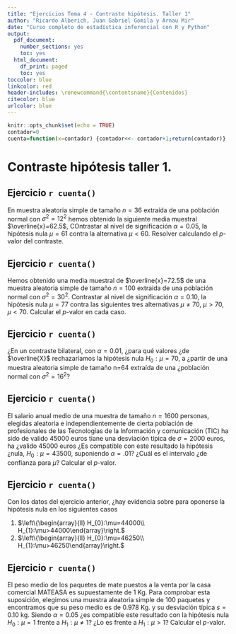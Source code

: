 ```yaml
---
title: "Ejercicios Tema 4 - Contraste hipótesis. Taller 1"
author: "Ricardo Alberich, Juan Gabriel Gomila y Arnau Mir"
date: "Curso completo de estadística inferencial con R y Python"
output:
  pdf_document:
    number_sections: yes
    toc: yes
  html_document:
    df_print: paged
    toc: yes
toccolor: blue
linkcolor: red
header-includes: \renewcommand{\contentsname}{Contenidos}
citecolor: blue
urlcolor: blue
---
```


```r
knitr::opts_chunk$set(echo = TRUE)
contador=0
cuenta=function(x=contador) {contador<<- contador+1;return(contador)} 
```


# Contraste hipótesis taller 1. 

## Ejercicio `r cuenta()` 

En   muestra aleatoria simple de tamaño $n=36$ extraída
de una población normal con $\sigma^2=12^2$ hemos obtenido la siguiente media muestral $\overline{x}=62.5$, COntrastar al nivel de significación $\alpha=0.05$, la hipótesis
 nula $\mu=61$ contra la   alternativa
$\mu<60$. Resolver calculando el  $p$-valor del contraste.
 

## Ejercicio `r cuenta()` 

Hemos obtenido una media muestral de  $\overline{x}=72.5$ de una muestra aleatoria simple de tamaño $n=100$ extraída de una población normal con $\sigma^2=30^2$. Contrastar 
 al   nivel de significación $\alpha=0.10$, la hipótesis
 nula $\mu=77$ contra las siguientes tres alternativas
 $\mu\not= 70$, $\mu>70$, $\mu<70$. Calcular el $p$-valor en cada caso.
 


## Ejercicio `r cuenta()` 
¿En un contraste bilateral, con $\alpha=0.01$, ¿para qué valores
¿de $\overline{X}$ rechazaríamos  la hipótesis nula $H_{0}:\mu=70$, a
¿partir de una muestra aleatoria simple de tamaño n=64 extraída de una
¿población normal con $\sigma^2=16^2$?
 

## Ejercicio `r cuenta()` 
El salario anual medio de una muestra  de tamaño $n= 1600$ personas, elegidas aleatoria e
independientemente de cierta población de profesionales de las Tecnologías de la Información y comunicación (TIC) ha sido de valido 45000 euros  tiane una desviación típica de  $\sigma=2000$ euros, ha
¿valido 45000 euros  ¿Es compatible  con este resultado la hipótesis
¿nula, $H_{0}:\mu=43500$, suponiendo $\alpha=.01$? ¿Cuál es el intervalo
¿de confianza para $\mu$? Calcular el $p$-valor.
 

## Ejercicio `r cuenta()` 

Con los datos del ejercicio anterior, ¿hay evidencia sobre  para oponerse  la hipótesis nula en los siguientes casos

1. $\left\{\begin{array}{ll} H_{0}:\mu=44000\\ H_{1}:\mu>44000\end{array}\right.$
1. $\left\{\begin{array}{ll} H_{0}:\mu=46250\\ H_{1}:\mu>46250\end{array}\right.$
 
 

## Ejercicio `r cuenta()` 
El peso medio de los paquetes de mate  puestos a la venta por la casa comercial MATEASA es
supuestamente de 1 Kg. Para comprobar esta suposición, elegimos una muestra aleatoria
simple de 100 paquetes y encontramos que su peso  medio es de 0.978 Kg. y su desviación
típica $s=0.10$ kg. Siendo $\alpha=0.05$ ¿es compatible este resultado con la hipótesis
nula $H_{0}:\mu=1$ frente a $H_{1}:\mu\not=1$? ¿Lo es frente a $H_{1}:\mu>1$? Calcular el $p$-valor.
 
